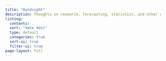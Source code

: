 ```yaml
---
title: "Hyndsight"
description: Thoughts on research, forecasting, statistics, and other distractions
listing:
  contents: .
  sort: "date desc"
  type: default
  categories: true
  sort-ui: true
  filter-ui: true
page-layout: full
---
```

